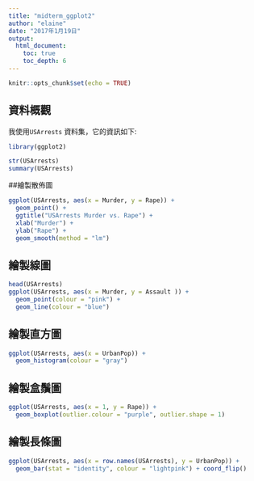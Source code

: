 ```yaml
---
title: "midterm_ggplot2"
author: "elaine"
date: "2017年1月19日"
output: 
  html_document:
    toc: true
    toc_depth: 6
---
```


```r
knitr::opts_chunk$set(echo = TRUE)
```
## 資料概觀

我使用`USArrests` 資料集，它的資訊如下:

```r
library(ggplot2)
```

```r
str(USArrests)
summary(USArrests)
```

##繪製散佈圖

```r
ggplot(USArrests, aes(x = Murder, y = Rape)) +
  geom_point() +
  ggtitle("USArrests Murder vs. Rape") +
  xlab("Murder") +
  ylab("Rape") +
  geom_smooth(method = "lm")
```

## 繪製線圖

```r
head(USArrests)
ggplot(USArrests, aes(x = Murder, y = Assault )) +
  geom_point(colour = "pink") +
  geom_line(colour = "blue")
```

## 繪製直方圖

```r
ggplot(USArrests, aes(x = UrbanPop)) +
  geom_histogram(colour = "gray")
```

## 繪製盒鬚圖
```r
ggplot(USArrests, aes(x = 1, y = Rape)) +
  geom_boxplot(outlier.colour = "purple", outlier.shape = 1)
```

## 繪製長條圖
```r
ggplot(USArrests, aes(x = row.names(USArrests), y = UrbanPop)) +
  geom_bar(stat = "identity", colour = "lightpink") + coord_flip()
```

